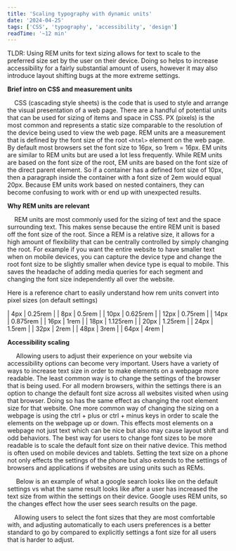 ```yaml
---
title: 'Scaling typography with dynamic units'
date: '2024-04-25'
tags: ['CSS', 'typography', 'accessibility', 'design']
readTime: '~12 min'
---
```


TLDR: Using REM units for text sizing allows for text to scale to the preferred size set by the user on their device. Doing so helps to increase accessibility for a fairly substantial amount of users, however it may also introduce layout shifting bugs at the more extreme settings.

**Brief intro on CSS and measurement units**

&nbsp;&nbsp;&nbsp;&nbsp;CSS (cascading style sheets) is the code that is used to style and arrange the visual presentation of a web page. There are a handful of potential units that can be used for sizing of items and space in CSS. PX (pixels) is the most common and represents a static size comparable to the resolution of the device being used to view the web page. REM units are a measurement that is defined by the font size of the root `<html>` element on the web page. By default most browsers set the font size to 16px, so 1rem = 16px. EM units are similar to REM units but are used a lot less frequently. While REM units are based on the font size of the root, EM units are based on the font size of the direct parent element. So if a container has a defined font size of 10px, then a paragraph inside the container with a font size of 2em would equal 20px. Because EM units work based on nested containers, they can become confusing to work with or end up with unexpected results.

**Why REM units are relevant**

&nbsp;&nbsp;&nbsp;&nbsp;REM units are most commonly used for the sizing of text and the space surrounding text. This makes sense because the entire REM unit is based off the font size of the root. Since a REM is a relative size, it allows for a high amount of flexibility that can be centrally controlled by simply changing the root. For example if you want the entire website to have smaller text when on mobile devices, you can capture the device type and change the root font size to be slightly smaller when device type is equal to mobile. This saves the headache of adding media queries for each segment and changing the font size independently all over the website.

Here is a reference chart to easily understand how rem units convert into pixel sizes (on default settings)

| 4px | 0.25rem |
| 8px | 0.5rem |
| 10px | 0.625rem |
| 12px | 0.75rem |
| 14px | 0.875rem |
| 16px | 1rem |
| 18px | 1.125rem |
| 20px | 1.25rem |
| 24px | 1.5rem |
| 32px | 2rem |
| 48px | 3rem |
| 64px | 4rem |

**Accessibility scaling**

&nbsp;&nbsp;&nbsp;&nbsp; Allowing users to adjust their experience on your website via accessibility options can become very important. Users have a variety of ways to increase text size in order to make elements on a webpage more readable. The least common way is to change the settings of the browser that is being used. For all modern browsers, within the settings there is an option to change the default font size across all websites visited when using that browser. Doing so has the same effect as changing the root element size for that website. One more common way of changing the sizing on a webpage is using the ctrl + plus or ctrl + minus keys in order to scale the elements on the webpage up or down. This effects most elements on a webpage not just text which can be nice but also may cause layout shift and odd behaviors. The best way for users to change font sizes to be more readable is to scale the default font size on their native device. This method is often used on mobile devices and tablets. Setting the text size on a phone not only effects the settings of the phone but also extends to the settings of browsers and applications if websites are using units such as REMs.

&nbsp;&nbsp;&nbsp;&nbsp; Below is an example of what a google search looks like on the default settings vs what the same result looks like after a user has increased the text size from within the settings on their device. Google uses REM units, so the changes effect how the user sees search results on the page.

<CustomImage
	src="https://raw.githubusercontent.com/cedaring-xr/blog-content-templates/main/images/REMdefault.jpg"
	alt="Cypress testing logo"
	priority="true"
	width="300px"
/>

<CustomImage
	src="https://raw.githubusercontent.com/cedaring-xr/blog-content-templates/main/images/REMlarge.jpg"
	alt="Cypress testing logo"
	priority="true"
	width="300px"
/>

&nbsp;&nbsp;&nbsp;&nbsp;Allowing users to select the font sizes that they are most comfortable with, and adjusting automatically to each users preferences is a better standard to go by compared to explicitly settings a font size for all users that is harder to adjust.
